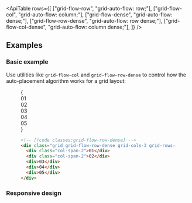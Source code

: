 


<ApiTable
  rows={[
    ["grid-flow-row", "grid-auto-flow: row;"],
    ["grid-flow-col", "grid-auto-flow: column;"],
    ["grid-flow-dense", "grid-auto-flow: dense;"],
    ["grid-flow-row-dense", "grid-auto-flow: row dense;"],
    ["grid-flow-col-dense", "grid-auto-flow: column dense;"],
  ]}
/>

## Examples

### Basic example

Use utilities like `grid-flow-col` and `grid-flow-row-dense` to control how the auto-placement algorithm works for a grid layout:

<Figure>

<Example>
  {
    <div className="grid grid-cols-1">
      <Stripes border className="col-start-1 row-start-1 rounded-lg" />
      <div className="col-start-1 row-start-1 grid grid-flow-row-dense grid-cols-3 grid-rows-3 gap-4 rounded-lg text-center font-mono text-sm leading-6 font-bold text-white">
        <div className="col-span-2 rounded-lg bg-purple-300 p-4 dark:bg-purple-800 dark:text-purple-400">01</div>
        <div className="col-span-2 rounded-lg bg-purple-300 p-4 dark:bg-purple-800 dark:text-purple-400">02</div>
        <div className="rounded-lg bg-purple-500 p-4">03</div>
        <div className="rounded-lg bg-purple-300 p-4 dark:bg-purple-800 dark:text-purple-400">04</div>
        <div className="rounded-lg bg-purple-300 p-4 dark:bg-purple-800 dark:text-purple-400">05</div>
      </div>
    </div>
  }
</Example>

```html
<!-- [!code classes:grid-flow-row-dense] -->
<div class="grid grid-flow-row-dense grid-cols-3 grid-rows-3 ...">
  <div class="col-span-2">01</div>
  <div class="col-span-2">02</div>
  <div>03</div>
  <div>04</div>
  <div>05</div>
</div>
```

</Figure>

### Responsive design

<ResponsiveDesign property="grid-auto-flow" defaultClass="grid grid-flow-col" featuredClass="grid-flow-row" />



